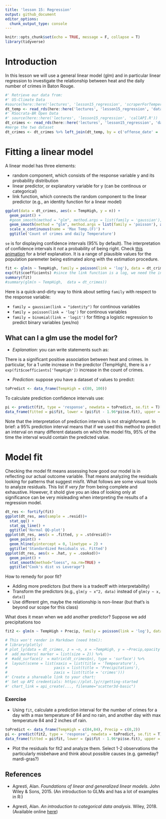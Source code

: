 ```yaml
---
title: 'lesson 15: Regression'
output: github_document
editor_options: 
  chunk_output_type: console
---
```


```r
knitr::opts_chunk$set(echo = TRUE, message = F, collapse = T)
library(tidyverse)
```

# Introduction

In this lesson we will use a general linear model (glm) and in particular linear regression to investigate the relationship between heat and the daily number of crimes in Baton Rouge.


```r
#' Retrieve our data from:
#' US-Climate Data
#source(here::here('lectures', 'lesson15_regression', 'scraperForTemperature.R'))
dt_temp <- read_rds(here::here('lectures', 'lesson15_regression', 'data', 'temperatures.rds'))
#' RSocrata-BR Open Data
#' source(here::here('lectures', 'lesson15_regression', 'callAPI.R'))
dt_crimes <- read_rds(here::here('lectures', 'lesson15_regression', 'data', 'crimes.rds'))
#merge the two dataset
dt_crimes <- dt_crimes %>% left_join(dt_temp, by = c('offense_date' = 'Day'))
```

# Fitting a linear model

A linear model has three elements:

 - random component, which consists of the response variable y and its probability distribution
 - linear predictor, or explanatory variable for y (can be continous or categorical)
 - link function, which connects the random component to the linear predictor (e.g., an identity function for a linear model)

```r
ggplot(data = dt_crimes, aes(x = TempHigh, y = n)) +
  geom_point() +
  #geom_smooth(method = "glm", method.args = list(family = 'gaussian'), aes(color = "gaussian"), se = F) +
  geom_smooth(method = "glm", method.args = list(family = 'poisson'), aes(color = "poisson"), se = T) +
  scale_x_continuous(name = 'Max Temp.(F)') +
  ggtitle('Count of crimes and daily Temperature') 
```

`se` is for displaying confidence intervals (95% by default). The interpretation of confidence intervals it *not* a probability of being right. Check [this animation](http://rpsychologist.com/d3/CI/) for a brief explanation. It is a range of plausible values for the population paremeter being estimated along with the estimation procedure.


```r
fit <- glm(n ~ TempHigh, family = poisson(link = 'log'), data = dt_crimes)
exp(fit$coefficients) #since the link function is a log, we need the inverse => exp 
summary(fit)
#summary(glm(n ~ TempHigh,  data = dt_crimes))
```


Here is a quick-and-dirty way to think about setting `family` with respect to the response variable:

 - `family = gaussian(link = "identity")` for continous variables
 - `family = poisson(link = 'log')` for continous variables
 - `family = binomial(link = 'logit')` for fitting a logistic regression to predict binary variables (yes/no) 


## What can I a glm use the model for?

- *Explanation*: you can write statements such as:

There is a significant positive association between heat and crimes. In particular, for a 1 unite increase in the predictor (TempHigh), there is a `r exp(fit$coefficients['TempHigh'])` increase in the count of crimes.

- *Prediction*: suppose you have a dataset of values to predict:

```r
toPredict <- data_frame(TempHigh = c(80, 100))
```

To calculate prediction confidence intervals use:

```r
pi <- predict(fit, type = 'response', newdata = toPredict, se.fit = T)[1:2] #95% prediction interval = -1.96*se< y-hat < + 1.96*se
data_frame(fitted = pi$fit, lower = (pi$fit - 1.96*pi$se.fit), upper = (pi$fit + 1.96*pi$se.fit))
```

Note that the interpretation of prediction intervals is not straighforward. In brief: a 95% prediction interval means that if we used this method to predict an interval on many different datasets on which the model fits, 95% of the time the interval would contain the predicted value.


# Model fit

Checking the model fit means assessing how good our model is in reflecting our actual outcome variable. That means analyzing the residuals looking for patterns that suggest misfit. What follows are some visual tools to analyze residuals. This list if *very far* from being complete and exhaustive. However, it shold give you an idea of looking only at significance can be very misleading when interpreting the results of a regression model.

```r
dt_res <- fortify(fit)
ggplot(dt_res, aes(sample = .resid))+
  stat_qq() + 
  stat_qq_line() +
  ggtitle('Normal QQ-plot')
ggplot(dt_res, aes(x = .fitted, y = .stdresid))+
  geom_point() + 
  geom_hline(yintercept = 0, linetype = 2) +
  ggtitle('Standardized Residuals vs. Fitted')
ggplot(dt_res, aes(x = .hat, y = .cooksd))+
  geom_point() + 
  stat_smooth(method="loess", na.rm=TRUE) +
  ggtitle("Cook's dist vs Leverage")
```


How to remedy for poor fit?

 - Adding more predictors (but there is a tradeoff with interpretability)
 - Transform the predictors (e.g., `glm(y ~ x^2, data)` instead of `glm(y ~ x, data)`)
 - Use different glm, maybe the relationship is non-linear (but that's is beyond our scope for this class)
 

What does it mean when we add another predictor? Suppose we add precipitations too

```r
fit2 <- glm(n ~ TempHigh + Precip, family = poisson(link = 'log'), data = dt_crimes)
```


```r
# This won't render in Markdown (need html):
# library(plotly)
# plot_ly(data = dt_crimes, z = ~n, x = ~TempHigh, y = ~Precip,opacity = 0.5) %>%
#  add_markers( marker = list(size = 2)) %>%
#  #add_surface(z  = matrix(dt_crimes$n), type = 'surface') %>%
#  layout(scene = list(xaxis = list(title = 'Tempearature'),
#                     yaxis = list(title = 'Precipitations'),
#                     zaxis = list(title = 'crimes')))
#' Create a shareable link to your chart:
#' Set up API credentials: https://plot.ly/r/getting-started
#' chart_link = api_create(..., filename="scatter3d-basic")
```


### Exercise

 - Using `fit`, calculate a prediction interval for the number of crimes for a day with a max temperature of 84 and no rain, and another day with max temperature 84 and 2 inches of rain.
 
```r
toPredict <- data_frame(TempHigh = c(84,84), Precip = c(0,2))
pi <- predict(fit2, type = 'response', newdata = toPredict, se.fit = T)[1:2]
data_frame(fitted = pi$fit, lower = (pi$fit - 1.96*pi$se.fit), upper = (pi$fit + 1.96*pi$se.fit))
```
 

 - Plot the residuals for fit2 and analyze them. Select 1-2 observations the particularly misbehave and think about possible causes (e.g. gameday? mardi-gras?)


## References

- Agresti, Alan. *Foundations of linear and generalized linear models*. John Wiley & Sons, 2015. (An introduction to GLMs and has a lot of examples in R:)

- Agresti, Alan. *An introduction to categorical data analysis*. Wiley, 2018.  (Available online [here](https://mregresion.files.wordpress.com/2012/08/agresti-introduction-to-categorical-data.pdf))




